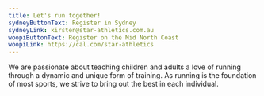 ```yaml
---
title: Let's run together!
sydneyButtonText: Register in Sydney
sydneyLink: kirsten@star-athletics.com.au
woopiButtonText: Register on the Mid North Coast
woopiLink: https://cal.com/star-athletics
---
```


We are passionate about teaching children and adults a love of running through a dynamic and unique form of training. As running is the foundation of most sports, we strive to bring out the best in each individual.
